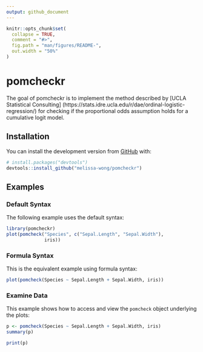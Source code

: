 ```yaml
---
output: github_document
---
```


<!-- README.md is generated from README.Rmd. Please edit that file -->

```r
knitr::opts_chunk$set(
  collapse = TRUE,
  comment = "#>",
  fig.path = "man/figures/README-",
  out.width = "50%"
)
```

# pomcheckr

<!-- badges: start -->
<!-- badges: end -->

The goal of pomcheckr is to implement the method described by [UCLA Statistical Consulting] (https://stats.idre.ucla.edu/r/dae/ordinal-logistic-regression/) for checking if the proportional odds assumption holds for a cumulative logit model.

## Installation

<!--You can install the released version of pomcheckr from [CRAN](https://CRAN.R-project.org) with:

``` r
install.packages("pomcheckr")
```
-->

You can install the development version from [GitHub](https://github.com/) with:

``` r
# install.packages("devtools")
devtools::install_github("melissa-wong/pomcheckr")
```
## Examples

### Default Syntax

The following example uses the default syntax:

```r
library(pomcheckr)
plot(pomcheck("Species", c("Sepal.Length", "Sepal.Width"),
              iris))
```

### Formula Syntax

This is the equivalent example using formula syntax:

```r
plot(pomcheck(Species ~ Sepal.Length + Sepal.Width, iris))
```

### Examine Data

This example shows how to access and view the `pomcheck` object underlying the plots:

```r
p <- pomcheck(Species ~ Sepal.Length + Sepal.Width, iris)
summary(p)
```
```r
print(p)
```

